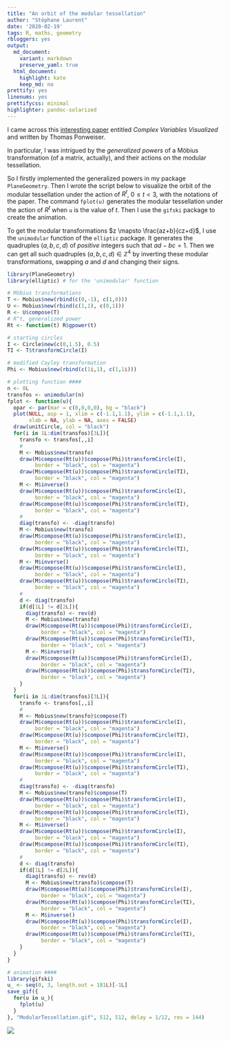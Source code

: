 ```yaml
---
title: "An orbit of the modular tessellation"
author: "Stéphane Laurent"
date: '2020-02-19'
tags: R, maths, geometry
rbloggers: yes
output:
  md_document:
    variant: markdown
    preserve_yaml: true
  html_document:
    highlight: kate
    keep_md: no
prettify: yes
linenums: yes
prettifycss: minimal
highlighter: pandoc-solarized
---
```


I came across this 
[interesting paper](https://www3.risc.jku.at/publications/download/risc_5011/DiplomaThesisPonweiser.pdf) 
entitled *Complex Variables Visualized* and written by Thomas Ponweiser. 

In particular, I was intrigued by the *generalized powers* of a Möbius 
transformation (of a matrix, actually), 
and their actions on the modular tessellation. 

So I firstly implemented the generalized powers in my package 
`PlaneGeometry`. Then I wrote the script below to visualize the orbit of the 
modular tessellation under the action of $R^t$, $0 \leqslant t < 3$, with 
the notations of the paper. The command `fplot(u)` generates the modular 
tessellation under the action of $R^t$ when `u` is the value of $t$. 
Then I use the `gifski` package to create the animation. 

To get the modular transformations $z \mapsto \frac{az+b}{cz+d}$, I use the 
`unimodular` function of the `elliptic` package. It generates the 
quadruples $(a,b,c,d)$ of *positive* integers such that $ad-bc=1$. 
Then we can get all such quadruples $(a,b,c,d) \in \mathbb{Z}^4$ by 
inverting these modular transformations, swapping $a$ and $d$ and 
changing their signs. 

```r
library(PlaneGeometry)
library(elliptic) # for the 'unimodular' function

# Möbius transformations
T <- Mobius$new(rbind(c(0,-1), c(1,0)))
U <- Mobius$new(rbind(c(1,1), c(0,1)))
R <- U$compose(T)
# R^t, generalized power
Rt <- function(t) R$gpower(t)

# starting circles
I <- Circle$new(c(0,1.5), 0.5)
TI <- T$transformCircle(I)

# modified Cayley transformation
Phi <- Mobius$new(rbind(c(1i,1), c(1,1i)))

# plotting function ####
n <- 8L
transfos <- unimodular(n)
fplot <- function(u){
  opar <- par(mar = c(0,0,0,0), bg = "black")
  plot(NULL, asp = 1, xlim = c(-1.1,1.1), ylim = c(-1.1,1.1),
       xlab = NA, ylab = NA, axes = FALSE)
  draw(unitCircle, col = "black")
  for(i in 1L:dim(transfos)[3L]){
    transfo <- transfos[,,i]
    #
    M <- Mobius$new(transfo)
    draw(M$compose(Rt(u))$compose(Phi)$transformCircle(I),
         border = "black", col = "magenta")
    draw(M$compose(Rt(u))$compose(Phi)$transformCircle(TI),
         border = "black", col = "magenta")
    M <- M$inverse()
    draw(M$compose(Rt(u))$compose(Phi)$transformCircle(I),
         border = "black", col = "magenta")
    draw(M$compose(Rt(u))$compose(Phi)$transformCircle(TI),
         border = "black", col = "magenta")
    #
    diag(transfo) <- -diag(transfo)
    M <- Mobius$new(transfo)
    draw(M$compose(Rt(u))$compose(Phi)$transformCircle(I),
         border = "black", col = "magenta")
    draw(M$compose(Rt(u))$compose(Phi)$transformCircle(TI),
         border = "black", col = "magenta")
    M <- M$inverse()
    draw(M$compose(Rt(u))$compose(Phi)$transformCircle(I),
         border = "black", col = "magenta")
    draw(M$compose(Rt(u))$compose(Phi)$transformCircle(TI),
         border = "black", col = "magenta")
    #
    d <- diag(transfo)
    if(d[1L] != d[2L]){
      diag(transfo) <- rev(d)
      M <- Mobius$new(transfo)
      draw(M$compose(Rt(u))$compose(Phi)$transformCircle(I),
           border = "black", col = "magenta")
      draw(M$compose(Rt(u))$compose(Phi)$transformCircle(TI),
           border = "black", col = "magenta")
      M <- M$inverse()
      draw(M$compose(Rt(u))$compose(Phi)$transformCircle(I),
           border = "black", col = "magenta")
      draw(M$compose(Rt(u))$compose(Phi)$transformCircle(TI),
           border = "black", col = "magenta")
    }
  }
  for(i in 1L:dim(transfos)[3L]){
    transfo <- transfos[,,i]
    #
    M <- Mobius$new(transfo)$compose(T)
    draw(M$compose(Rt(u))$compose(Phi)$transformCircle(I),
         border = "black", col = "magenta")
    draw(M$compose(Rt(u))$compose(Phi)$transformCircle(TI),
         border = "black", col = "magenta")
    M <- M$inverse()
    draw(M$compose(Rt(u))$compose(Phi)$transformCircle(I),
         border = "black", col = "magenta")
    draw(M$compose(Rt(u))$compose(Phi)$transformCircle(TI),
         border = "black", col = "magenta")
    #
    diag(transfo) <- -diag(transfo)
    M <- Mobius$new(transfo)$compose(T)
    draw(M$compose(Rt(u))$compose(Phi)$transformCircle(I),
         border = "black", col = "magenta")
    draw(M$compose(Rt(u))$compose(Phi)$transformCircle(TI),
         border = "black", col = "magenta")
    M <- M$inverse()
    draw(M$compose(Rt(u))$compose(Phi)$transformCircle(I),
         border = "black", col = "magenta")
    draw(M$compose(Rt(u))$compose(Phi)$transformCircle(TI),
         border = "black", col = "magenta")
    #
    d <- diag(transfo)
    if(d[1L] != d[2L]){
      diag(transfo) <- rev(d)
      M <- Mobius$new(transfo)$compose(T)
      draw(M$compose(Rt(u))$compose(Phi)$transformCircle(I),
           border = "black", col = "magenta")
      draw(M$compose(Rt(u))$compose(Phi)$transformCircle(TI),
           border = "black", col = "magenta")
      M <- M$inverse()
      draw(M$compose(Rt(u))$compose(Phi)$transformCircle(I),
           border = "black", col = "magenta")
      draw(M$compose(Rt(u))$compose(Phi)$transformCircle(TI),
           border = "black", col = "magenta")
    }
  }
}

# animation ####
library(gifski)
u_ <- seq(0, 3, length.out = 181L)[-1L]
save_gif({
  for(u in u_){
    fplot(u)
  }
}, "ModularTessellation.gif", 512, 512, delay = 1/12, res = 144)
```

![](./figures/ModularTessellationOrbit.gif)